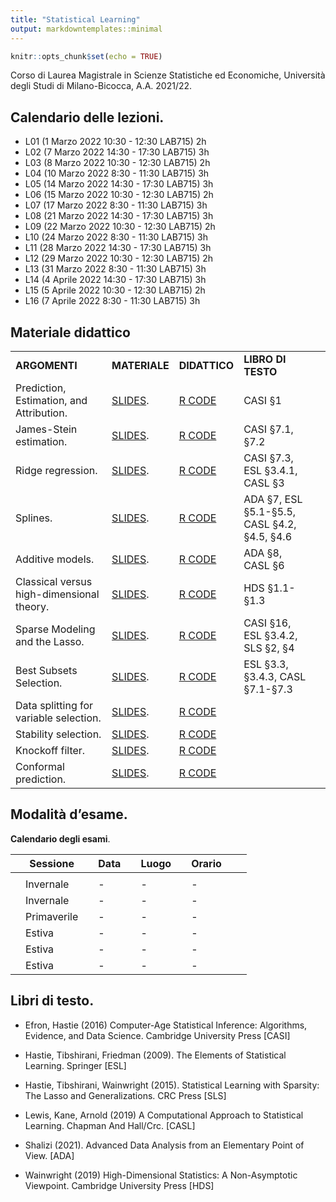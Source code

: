```yaml
---
title: "Statistical Learning"
output: markdowntemplates::minimal
---
```


```r
knitr::opts_chunk$set(echo = TRUE)
```

Corso di Laurea Magistrale in Scienze Statistiche ed Economiche, Università degli Studi di Milano-Bicocca, A.A. 2021/22.


## Calendario delle lezioni.
* L01 (1 Marzo 2022 10:30 - 12:30 LAB715) 2h
* L02 (7 Marzo 2022 14:30 - 17:30 LAB715) 3h
* L03 (8 Marzo 2022 10:30 - 12:30 LAB715) 2h
* L04 (10 Marzo 2022 8:30 - 11:30 LAB715) 3h
* L05 (14 Marzo 2022 14:30 - 17:30 LAB715) 3h
* L06 (15 Marzo 2022 10:30 - 12:30 LAB715) 2h
* L07 (17 Marzo 2022 8:30 - 11:30 LAB715) 3h
* L08 (21 Marzo 2022 14:30 - 17:30 LAB715) 3h
* L09 (22 Marzo 2022 10:30 - 12:30 LAB715) 2h
* L10 (24 Marzo 2022 8:30 - 11:30 LAB715) 3h
* L11 (28 Marzo 2022 14:30 - 17:30 LAB715) 3h
* L12 (29 Marzo 2022 10:30 - 12:30 LAB715) 2h
* L13 (31 Marzo 2022 8:30 - 11:30 LAB715) 3h
* L14 (4 Aprile 2022 14:30 - 17:30 LAB715) 3h
* L15 (5 Aprile 2022 10:30 - 12:30 LAB715) 2h
* L16 (7 Aprile 2022 8:30 - 11:30 LAB715) 3h



## Materiale didattico

<table>

<tr>
<td>**ARGOMENTI**</td>
<td>**MATERIALE**</td>
<td>**DIDATTICO**</td>
<td>**LIBRO DI TESTO**</td>
<td></td>
</tr>

<tr>
<td>Prediction, Estimation, and Attribution.</td>
<td> [SLIDES](). </td>
<td> [R CODE]()</td>
<td> CASI §1 </td>
<td></td>
</tr>

<tr>
<td>James-Stein estimation.</td>
<td> [SLIDES](). </td>
<td> [R CODE]()</td>
<td> CASI §7.1, §7.2</td>
<td></td>
</tr>

<tr>
<td>Ridge regression.</td>
<td> [SLIDES](). </td>
<td> [R CODE]()</td>
<td> CASI §7.3, ESL §3.4.1, CASL §3 </td>
<td></td>
</tr>

<tr>
<td>Splines.</td>
<td> [SLIDES](). </td>
<td> [R CODE]()</td>
<td> ADA §7, ESL §5.1-§5.5, CASL §4.2, §4.5, §4.6  </td>
<td></td>
</tr>

<tr>
<td>Additive models.</td>
<td> [SLIDES](). </td>
<td> [R CODE]()</td>
<td> ADA §8, CASL §6</td>
<td></td>
</tr>

<tr>
<td>Classical versus high-dimensional theory.</td>
<td> [SLIDES](). </td>
<td> [R CODE]()</td>
<td> HDS §1.1-§1.3  </td>
<td></td>
</tr>

<tr>
<td>Sparse Modeling and the Lasso.</td>
<td> [SLIDES](). </td>
<td> [R CODE]()</td>
<td> CASI §16, ESL §3.4.2, SLS §2, §4 </td>
<td></td>
</tr>

<tr>
<td>Best Subsets Selection.</td>
<td> [SLIDES](). </td>
<td> [R CODE]()</td>
<td> ESL §3.3, §3.4.3, CASL §7.1-§7.3 </td>
<td></td>
</tr>


<tr>
<td>Data splitting for variable selection.</td>
<td> [SLIDES](). </td>
<td> [R CODE]()</td>
<td>  </td>
<td></td>
</tr>

<tr>
<td>Stability selection.</td>
<td> [SLIDES](). </td>
<td> [R CODE]()</td>
<td>  </td>
<td></td>
</tr>

<tr>
<td>Knockoff filter.</td>
<td> [SLIDES](). </td>
<td> [R CODE]()</td>
<td>  </td>
<td></td>
</tr>

<tr>
<td>Conformal prediction.</td>
<td> [SLIDES](). </td>
<td> [R CODE]()</td>
<td>  </td>
<td></td>
</tr>

</table>



## Modalità d'esame.



**Calendario degli esami**.

|| Sessione || Data || Luogo || Orario ||
|-|-|-|-|-|-|-|-|-|-|
||  || ||  ||  || ||
|| Invernale || -|| - || -  ||
|| Invernale || - || - || - ||
|| Primaverile || - || - ||  -  ||
|| Estiva || - || - || -  ||
|| Estiva || - || - || - ||
|| Estiva || - || -  || - ||

 
## Libri di testo.

* Efron, Hastie (2016) Computer-Age Statistical Inference: Algorithms, Evidence, and Data Science. Cambridge University Press [CASI]

* Hastie, Tibshirani, Friedman (2009). The Elements of Statistical Learning. Springer [ESL]

* Hastie, Tibshirani, Wainwright (2015). Statistical Learning with Sparsity:
The Lasso and Generalizations. CRC Press [SLS]

* Lewis, Kane, Arnold (2019) A Computational Approach to Statistical Learning. Chapman And Hall/Crc. [CASL]

* Shalizi (2021). Advanced Data Analysis
from an Elementary Point of View. [ADA]

* Wainwright (2019) High-Dimensional Statistics: A Non-Asymptotic Viewpoint. Cambridge University Press [HDS]
